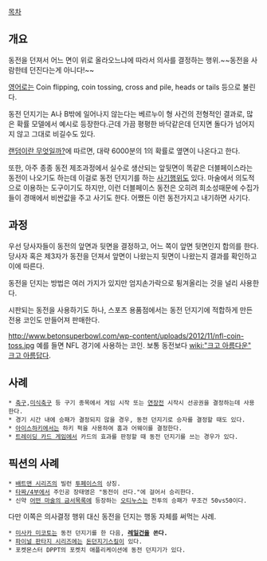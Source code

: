 [[목차]]
== 개요 ==
동전을 던져서 어느 면이 위로 올라오느냐에 따라서 의사를 결정하는 행위.~~동전을 사람한테 던진다는게 아니다!~~

[[영어]]로는 Coin flipping, coin tossing, cross and pile, heads or tails 등으로 불린다.

동전 던지기는 A나 B밖에 일어나지 않는다는 베르누이 형 사건의 전형적인 결과로, 많은 확률 모델에서 예시로 등장한다.근데 가끔 평평한 바닥같은데 던지면 돌다가 넘어지지 않고 그대로 비길수도 있다.

[http://youtu.be/BLZKiAhf2UY 랜덤이란 무엇일까?]에 따르면, 대략 6000분의 1의 확률로 옆면이 나온다고 한다.

또한, 아주 종종 동전 제조과정에서 실수로 생산되는 앞뒷면이 똑같은 더블페이스라는 동전이 나오기도 하는데 이걸로 동전 던지기를 하는 [[사기]]행위도 있다. 마술에서 의도적으로 이용하는 도구이기도 하지만, 이런 더블페이스 동전은 오히려 희소성때문에 수집가들이 경매에서 비싼값을 주고 사기도 한다. 어쨌든 이런 동전가지고 내기하면 사기다.

== 과정 ==
우선 당사자들이 동전의 앞면과 뒷면을 결정하고, 어느 쪽이 앞면 뒷면인지 합의를 한다. 당사자 혹은 제3자가 동전을 던져서 앞면이 나왔는지 뒷면이 나왔는지 결과를 확인하고 이에 따른다.

동전을 던지는 방법은 여러 가지가 있지만 엄지손가락으로 튕겨올리는 것을 널리 사용한다.

시판되는 동전을 사용하기도 하나, 스포츠 용품점에서는 동전 던지기에 적합하게 만든 전용 코인도 만들어져 판매한다.

http://www.betonsuperbowl.com/wp-content/uploads/2012/11/nfl-coin-toss.jpg
예를 들면 NFL 경기에 사용하는 코인. 보통 동전보다 [[wiki:"크고 아름다운" 크고 아름답다]].

== 사례 ==
 * [[축구]],[[미식축구]] 등 구기 종목에서 게임 시작 또는 [[연장전]] 시작시 선공권을 결정하는데 사용한다.
 * 경기 시간 내에 승패가 결정되지 않을 경우, 동전 던지기로 승자를 결정할 때도 있다.
 * [[아이스하키]]에서는 하키 퍽을 사용하여 홈과 어웨이를 결정한다.
 * [[트레이딩 카드 게임]]에서 카드의 효과를 판정할 때 동전 던지기를 쓰는 경우가 있다.

== 픽션의 사례 ==
 * [[배트맨 시리즈]]의 빌런 [[투페이스]]의 상징.
 * [[타짜/4부]]에서 주인공 장태영은 "동전이 선다."에 걸어서 승리한다.
 * 신약 [[어떤 마술의 금서목록]]에 등장하는 [[오티누스]]는 전투의 승패가 무조건 50vs50이다.

다만 이쪽은 의사결정 행위 대신 동전을 던지는 행동 자체를 써먹는 사례.
 * [[미사카 미코토]]는 동전 던지기를 한 다음, '''[[레일건]]을 쏜다.'''
 * [[파이널 판타지 시리즈]]에는 [[돈던지기]]스킬이 있다.
 * 포켓몬스터 DPPT의 포켓치 애플리케이션에 동전 던지기가 있다.
